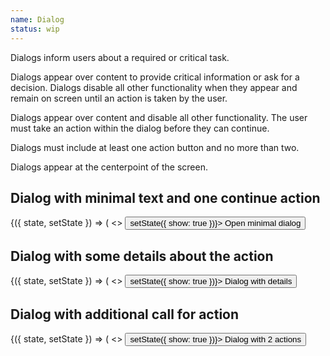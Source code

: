 ```yaml
---
name: Dialog
status: wip
---
```

Dialogs inform users about a required or critical task.

Dialogs appear over content to provide critical information or ask for a
decision. Dialogs disable all other functionality when they appear and remain on
screen until an action is taken by the user.

Dialogs appear over content and disable all other functionality. The user must
take an action within the dialog before they can continue.

Dialogs must include at least one action button and no more than two.

Dialogs appear at the centerpoint of the screen.


## Dialog with minimal text and one continue action
<Playground title="Minimal dialog">
  <State
    initial={{
      show: false
    }}
  >
    {({ state, setState }) => (
      <>
        <Button onClick={() => setState({ show: true })}>
          Open minimal dialog
        </Button>
        <Dialog
          show={state.show}
          title="Minimal dialog here"
          primaryCta={{
            action: () => setState({ show: false }),
            text: "Continue",
          }}
        />
      </>
    )}
  </State>
</Playground>

## Dialog with some details about the action
<Playground title="Dialog with details">
  <State
    initial={{
      show: false
    }}
  >
    {({ state, setState }) => (
      <>
        <Button onClick={() => setState({ show: true })}>
          Dialog with details
        </Button>
        <Dialog
          detail="This extra informaton is important."
          show={state.show}
          title="Dialog with details"
          primaryCta={{
            action: () => setState({ show: false }),
            text: "Continue",
          }}
        />
      </>
    )}
  </State>
</Playground>

## Dialog with additional call for action
<Playground title="Dialog with additional cta">
  <State
    initial={{
      show: false
    }}
  >
    {({ state, setState }) => (
      <>
        <Button onClick={() => setState({ show: true })}>
          Dialog with 2 actions
        </Button>
        <Dialog
          detail="This action cannot be undone."
          show={state.show}
          title="Permanently delete this work?"
          primaryCta={{
            action: () => setState({ show: false }),
            text: "Delete",
          }}
          secondaryCta={{
            action: () => setState({ show: false }),
            text: "Cancel",
          }}
        />
      </>
    )}
  </State>
</Playground>